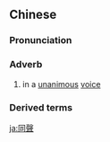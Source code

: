 {{also|同声}}
==Chinese==
{{zh-forms|s=同声}}

===Pronunciation===
{{zh-pron
|m=tóngshēng
|h=pfs=thùng-sâng
|cat=adv
}}

===Adverb===
{{zh-adv}}

# {{lb|zh|literary}} in a [[unanimous]] [[voice]]

===Derived terms===
{{zh-der|同聲傳譯}}

[[ja:同聲]]